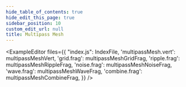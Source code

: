 ```yaml
---
hide_table_of_contents: true
hide_edit_this_page: true
sidebar_position: 10
custom_edit_url: null
title: Multipass Mesh
---
```


<ExampleEditor files={{
    "index.js": IndexFile,
    'multipassMesh.vert': multipassMeshVert,
    'grid.frag': multipassMeshGridFrag,
    'ripple.frag': multipassMeshRippleFrag,
    'noise.frag': multipassMeshNoiseFrag,
    'wave.frag': multipassMeshWaveFrag,
    'combine.frag': multipassMeshCombineFrag,
}} />
